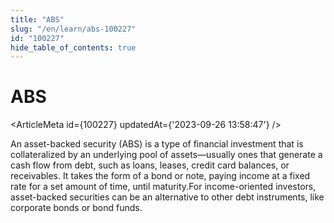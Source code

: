 ```yaml
---
title: "ABS"
slug: "/en/learn/abs-100227"
id: "100227"
hide_table_of_contents: true
---
```



# ABS

<ArticleMeta id={100227} updatedAt={'2023-09-26 13:58:47'} />
<div className='border-solid border-b border-t-0 my-4 border-[var(--ifm-color-gray-300)]' />

An asset-backed security (ABS) is a type of financial investment that is collateralized by an underlying pool of assets—usually ones that generate a cash flow from debt, such as loans, leases, credit card balances, or receivables. It takes the form of a bond or note, paying income at a fixed rate for a set amount of time, until maturity.For income-oriented investors, asset-backed securities can be an alternative to other debt instruments, like corporate bonds or bond funds.
